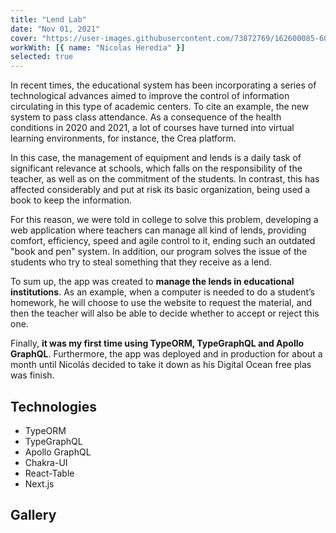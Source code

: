 ```yaml
---
title: "Lend Lab"
date: "Nov 01, 2021"
cover: "https://user-images.githubusercontent.com/73872769/162600085-607449a0-c228-421f-a731-6f85ca288f03.png"
workWith: [{ name: "Nicolas Heredia" }]
selected: true
---
```


In recent times, the educational system has been incorporating a series of technological advances aimed to improve the control of information circulating in this type of academic centers. To cite an example, the new system to pass class attendance. As a consequence of the health conditions in 2020 and 2021, a lot of courses have turned into virtual learning environments, for instance, the Crea platform.

In this case, the management of equipment and lends is a daily task of significant relevance at schools, which falls on the responsibility of the teacher, as well as on the commitment of the students. In contrast, this has affected considerably and put at risk its basic organization, being used a book to keep the information.

For this reason, we were told in college to solve this problem, developing a web application where teachers can manage all kind of lends, providing comfort, efficiency, speed and agile control to it, ending such an outdated "book and pen" system. In addition, our program solves the issue of the students who try to steal something that they receive as a lend.

To sum up, the app was created to **manage the lends in educational institutions**. As an example, when a computer is needed to do a student’s homework, he will choose to use the website to request the material, and then the teacher will also be able to decide whether to accept or reject this one.

Finally, **it was my first time using TypeORM, TypeGraphQL and Apollo GraphQL**. Furthermore, the app was deployed and in production for about a month until Nicolás decided to take it down as his Digital Ocean free plas was finish.

## Technologies

- TypeORM
- TypeGraphQL
- Apollo GraphQL
- Chakra-UI
- React-Table
- Next.js

## Gallery

<GalleryImage
  image="https://user-images.githubusercontent.com/73872769/162651292-0f4e7cca-d37b-4d53-8541-01abb1199832.png"
  alt="landing"
  caption="The landing page"
/>

<GalleryImage
  image="https://user-images.githubusercontent.com/73872769/162651322-fa610c19-3df6-4178-a48d-8a8ef8c62b85.png"
  alt="register"
  caption="The register page"
/>

<GalleryImage
  image="https://user-images.githubusercontent.com/73872769/162651315-1062ff4c-b4de-46c8-a24e-11db90863bcb.png"
  alt="student home"
  caption="The student's home page"
/>

<GalleryImage
  image="https://user-images.githubusercontent.com/73872769/162651334-37b3cee8-553a-4698-bfd7-36c1e11ba073.png"
  alt="student reserves"
  caption="The student's reserves page"
/>

<GalleryImage
  image="https://user-images.githubusercontent.com/73872769/162651384-b9a70afc-05d2-46e1-bd76-b8a8d59fdfa1.png"
  alt="search"
  caption="Search results"
/>

<GalleryImage
  image="https://user-images.githubusercontent.com/73872769/162651352-fe44e793-d727-47e7-b244-489aa59b9269.png"
  alt="laboratorist-reserves"
  caption="The laboratorists reserves page."
/>

<GalleryImage
  image="https://user-images.githubusercontent.com/73872769/162651403-9dda3712-d27b-467c-8a8c-cd3f4e77946c.png"
  alt="export table to excel"
  caption="Exporting a table to excel."
/>
